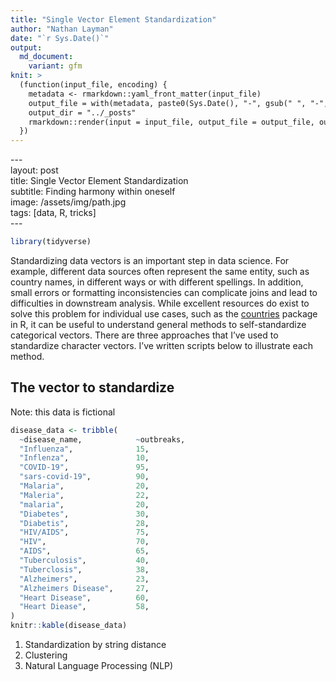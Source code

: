 ```yaml
---
title: "Single Vector Element Standardization"
author: "Nathan Layman"
date: "`r Sys.Date()`"
output:
  md_document:
    variant: gfm
knit: >
  (function(input_file, encoding) {
    metadata <- rmarkdown::yaml_front_matter(input_file)
    output_file = with(metadata, paste0(Sys.Date(), "-", gsub(" ", "-", title), ".md"))
    output_dir = "../_posts"
    rmarkdown::render(input = input_file, output_file = output_file, output_dir = output_dir)
  })
---
```


`---`{=html} \
`layout: post `{=html} \
`title: Single Vector Element Standardization`{=html} \
`subtitle: Finding harmony within oneself`{=html} \
`image: /assets/img/path.jpg`{=html} \
`tags: [data, R, tricks]`{=html} \
`---`{=html} \


```r
library(tidyverse)
```

Standardizing data vectors is an important step in data science. For example, different data sources often represent the same entity, such as country names, in different ways or with different spellings. In addition, small errors or formatting inconsistencies can complicate joins and lead to difficulties in downstream analysis. While excellent resources do exist to solve this problem for individual use cases, such as the [countries](https://github.com/fbellelli/countries) package in R, it can be useful to understand general methods to self-standardize categorical vectors. There are three approaches that I've used to standardize character vectors. I've written scripts below to illustrate each method.

## The vector to standardize
Note: this data is fictional
```r
disease_data <- tribble(
  ~disease_name,            ~outbreaks,
  "Influenza",              15,
  "Inflenza",               10,
  "COVID-19",               95,
  "sars-covid-19",          90,
  "Malaria",                20,
  "Maleria",                22,
  "malaria",                20,
  "Diabetes",               30,
  "Diabetis",               28,
  "HIV/AIDS",               75,
  "HIV",                    70,
  "AIDS",                   65,
  "Tuberculosis",           40,
  "Tuberclosis",            38,
  "Alzheimers",             23,
  "Alzheimers Disease",     27,
  "Heart Disease",          60,
  "Heart Diease",           58,
)
knitr::kable(disease_data)
```

1. Standardization by string distance
2. Clustering
3. Natural Language Processing (NLP)


